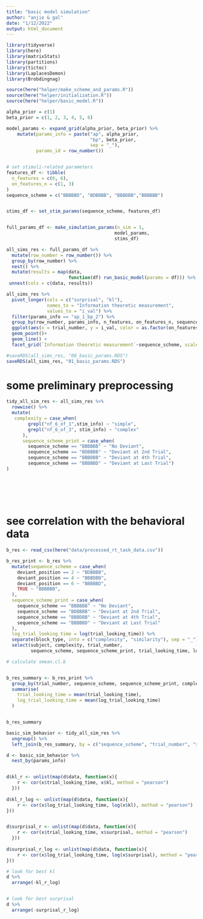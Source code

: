 ```yaml
---
title: "basic model simulation"
author: "anjie & gal"
date: "1/12/2022"
output: html_document
---
```


```r
library(tidyverse)
library(here)
library(matrixStats)
library(partitions)
library(tictoc)
library(LaplacesDemon)
library(Brobdingnag)

source(here("helper/make_scheme_and_params.R"))
source(here("helper/initialization.R"))
source(here("helper/basic_model.R"))

```


```r
alpha_prior = c(1)
beta_prior = c(1, 2, 3, 4, 5, 6)

model_params <- expand_grid(alpha_prior, beta_prior) %>% 
    mutate(params_info = paste("ap", alpha_prior, 
                               "bp", beta_prior, 
                               sep = "_"),
           params_id = row_number())


# set stimuli-related parameters 
features_df <- tibble(
  n_features = c(6, 6), 
  on_features_n = c(1, 3)
)
sequence_scheme = c("BBBBBD", "BDBBBB", "BBBDBB","BBBBBB")


stims_df <- set_stim_params(sequence_scheme, features_df)


full_params_df <- make_simulation_params(n_sim = 1,
                                        model_params, 
                                        stims_df)

```




```r
all_sims_res <- full_params_df %>%
  mutate(row_number = row_number()) %>% 
  group_by(row_number) %>% 
  nest() %>%
  mutate(results = map(data,
                       function(df) run_basic_model(params = df))) %>%
 unnest(cols = c(data, results))
```



```r
all_sims_res %>% 
  pivot_longer(cols = c("surprisal", "kl"), 
               names_to = "Information theoretic measurement", 
               values_to = "i_val") %>%
  filter(params_info == "ap_1_bp_2") %>% 
  group_by(row_number, params_info, n_features, on_features_n, sequence_scheme) %>% 
  ggplot(aes(x = trial_number, y = i_val, color = as.factor(on_features_n))) + 
  geom_point()+ 
  geom_line() + 
  facet_grid(`Information theoretic measurement`~sequence_scheme, scales = "free")
```
```r
#saveRDS(all_sims_res, "00_basic_params.RDS")
saveRDS(all_sims_res, "01_basic_params.RDS")
```


# some preliminary preprocessing 

```r
tidy_all_sim_res <- all_sims_res %>% 
  rowwise() %>% 
  mutate(
   complexity = case_when(
        grepl("nf_6_of_1",stim_info) ~ "simple", 
        grepl("nf_6_of_3", stim_info) ~ "complex"
      ), 
      sequence_scheme_print = case_when(
        sequence_scheme == "BBBBBB" ~ "No Deviant", 
        sequence_scheme == "BDBBBB" ~ "Deviant at 2nd Trial", 
        sequence_scheme == "BBBDBB" ~ "Deviant at 4th Trial", 
        sequence_scheme == "BBBBBD" ~ "Deviant at Last Trial")
)
                
  
  
  
 
```


# see correlation with the behavioral data 

```r
b_res <- read_csv(here("data/processed_rt_task_data.csv"))

b_res_print <- b_res %>% 
  mutate(sequence_scheme = case_when(
    deviant_position == 2 ~ "BDBBBB", 
    deviant_position == 4 ~ "BBBDBB", 
    deviant_position == 6 ~ "BBBBBD", 
    TRUE ~ "BBBBBB", 
  ), 
  sequence_scheme_print = case_when(
    sequence_scheme == "BBBBBB" ~ "No Deviant", 
    sequence_scheme == "BDBBBB" ~ "Deviant at 2nd Trial", 
    sequence_scheme == "BBBDBB" ~ "Deviant at 4th Trial", 
    sequence_scheme == "BBBBBD" ~ "Deviant at Last Trial"
  ), 
  log_trial_looking_time = log(trial_looking_time)) %>% 
  separate(block_type, into = c("complexity", "similarity"), sep = "_") %>% 
  select(subject, complexity, trial_number, 
         sequence_scheme, sequence_scheme_print, trial_looking_time, log_trial_looking_time)

# calculate smean.cl.b


b_res_summary <- b_res_print %>% 
  group_by(trial_number, sequence_scheme, sequence_scheme_print, complexity) %>%
  summarise(
    trial_looking_time = mean(trial_looking_time), 
    log_trial_looking_time = mean(log_trial_looking_time)
  ) 


b_res_summary

```

```r
basic_sim_behavior <- tidy_all_sim_res %>% 
  ungroup() %>% 
  left_join(b_res_summary, by = c("sequence_scheme", "trial_number", "sequence_scheme_print", "complexity"))

d <- basic_sim_behavior %>% 
  nest_by(params_info)


d$kl_r <- unlist(map(d$data, function(x){
    r <- cor(x$trial_looking_time, x$kl, method = "pearson")
  }))
 
d$kl_r_log <- unlist(map(d$data, function(x){
    r <- cor(x$log_trial_looking_time, log(x$kl), method = "pearson")
}))


d$surprisal_r <- unlist(map(d$data, function(x){
    r <- cor(x$trial_looking_time, x$surprisal, method = "pearson")
  }))
 
d$surprisal_r_log <- unlist(map(d$data, function(x){
    r <- cor(x$log_trial_looking_time, log(x$surprisal), method = "pearson")
}))

# look for best kl 
d %>% 
  arrange(-kl_r_log)


# look for best surprisal 
d %>% 
  arrange(-surprisal_r_log)
  
```




